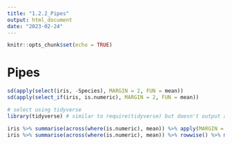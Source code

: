 ---
title: "1.2.2_Pipes"
output: html_document
date: "2023-02-24"
---

```{r setup, include=FALSE}
knitr::opts_chunk$set(echo = TRUE)
```

# Pipes

```{r}
sd(apply(select(iris, -Species), MARGIN = 2, FUN = mean))
sd(apply(select_if(iris, is.numeric), MARGIN = 2, FUN = mean))

# select using tidyverse
library(tidyverse) # similar to require(tidyverse) but doesn't output a boolean

iris %>% summarise(across(where(is.numeric), mean)) %>% apply(MARGIN = 1, FUN = sd)
iris %>% summarise(across(where(is.numeric), mean)) %>% rowwise() %>% mutate(std_dev = sd(.)) %>% getElement("std_dev")
```

